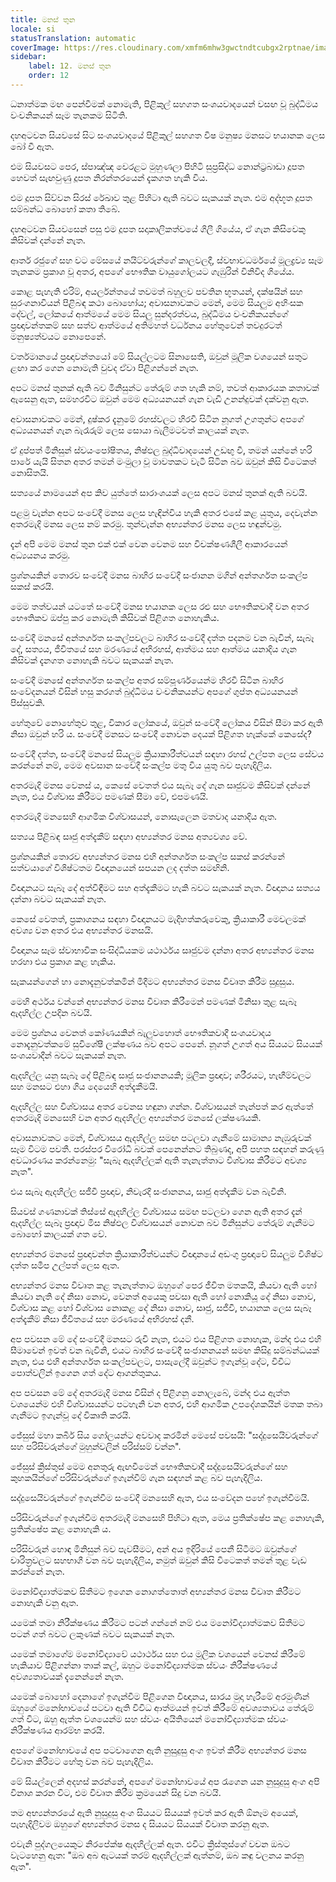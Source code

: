 ```yaml
---
title: මනස් තුන
locale: si
statusTranslation: automatic
coverImage: https://res.cloudinary.com/xmfm6mhw3gwctndtcubgx2rptnae/image/upload/v1741354419/small_cover_la_gran_rebelion_28716e29d2.webp
sidebar:
    label: 12. මනස් තුන
    order: 12
---
```

ධනාත්මක මඟ පෙන්වීමක් නොමැති, පිළිකුල් සහගත සංශයවාදයෙන් වසඟ වූ බුද්ධිමය වංචනිකයන් සෑම තැනකම සිටිති.

දහඅටවන සියවසේ සිට සංශයවාදයේ පිළිකුල් සහගත විෂ මනුෂ්‍ය මනසට භයානක ලෙස බෝ වී ඇත.

එම සියවසට පෙර, ස්පාඤ්ඤ වෙරළට මුහුණලා පිහිටි සුප්‍රසිද්ධ නොන්ට්‍රබාඩා දූපත හෙවත් සැඟවුණු දූපත නිරන්තරයෙන් දැකගත හැකි විය.

එම දූපත සිව්වන සිරස් රේඛාව තුළ පිහිටා ඇති බවට සැකයක් නැත. එම අද්භූත දූපත සම්බන්ධ බොහෝ කතා තිබේ.

දහඅටවන සියවසෙන් පසු එම දූපත සදාකාලිකත්වයේ ගිලී ගියේය, ඒ ගැන කිසිවෙකු කිසිවක් දන්නේ නැත.

ආතර් රජුගේ සහ වට මේසයේ නයිට්වරුන්ගේ කාලවලදී, ස්වභාවධර්මයේ මූලද්‍රව්‍ය සෑම තැනකම ප්‍රකාශ වූ අතර, අපගේ භෞතික වායුගෝලයට ගැඹුරින් විනිවිද ගියේය.

කොළ පැහැති එරිම්, අයර්ලන්තයේ තවමත් බහුලව පවතින භූතයන්, දක්ෂයින් සහ සුරංගනාවියන් පිළිබඳ කථා බොහෝය; අවාසනාවකට මෙන්, මෙම සියලුම අහිංසක දේවල්, ලෝකයේ ආත්මයේ මෙම සියලු සුන්දරත්වය, බුද්ධිමය වංචනිකයන්ගේ ප්‍රඥාවන්තකම් සහ සත්ව ආත්මයේ අතිමහත් වර්ධනය හේතුවෙන් තවදුරටත් මනුෂ්‍යත්වයට නොපෙනේ.

වර්තමානයේ ප්‍රඥාවන්තයෝ මේ සියල්ලටම සිනාසෙති, ඔවුන් මූලික වශයෙන් සතුට ළඟා කර ගෙන නොමැති වුවද ඒවා පිළිගන්නේ නැත.

අපට මනස් තුනක් ඇති බව මිනිසුන්ට තේරුම් ගත හැකි නම්, තවත් ආකාරයක කතාවක් ඇසෙනු ඇත, සමහරවිට ඔවුන් මෙම අධ්‍යයනයන් ගැන වැඩි උනන්දුවක් දක්වනු ඇත.

අවාසනාවකට මෙන්, දුෂ්කර දැනුමේ රහස්වලට හිරවී සිටින නූගත් උගතුන්ට අපගේ අධ්‍යයනයන් ගැන බැරෑරුම් ලෙස සොයා බැලීමටවත් කාලයක් නැත.

ඒ දුප්පත් මිනිසුන් ස්වයංපෝෂිතය, නිෂ්ඵල බුද්ධිවාදයෙන් උඩඟු වී, තමන් යන්නේ හරි පාරේ යැයි සිතන අතර තමන් මංමුලා වූ මාවතකට වැටී සිටින බව ඔවුන් කිසි විටෙකත් නොසිතයි.

සත්‍යයේ නාමයෙන් අප කිව යුත්තේ සාරාංශයක් ලෙස අපට මනස් තුනක් ඇති බවයි.

පළමු වැන්න අපට සංවේදී මනස ලෙස හැඳින්විය හැකි අතර එසේ කළ යුතුය, දෙවැන්න අතරමැදි මනස ලෙස නම් කරමු. තුන්වැන්න අභ්‍යන්තර මනස ලෙස හඳුන්වමු.

දැන් අපි මෙම මනස් තුන එක් එක් වෙන වෙනම සහ විචක්ෂණශීලී ආකාරයෙන් අධ්‍යයනය කරමු.

ප්‍රශ්නයකින් තොරව සංවේදී මනස බාහිර සංවේදී සංජානන මගින් අන්තර්ගත සංකල්ප සකස් කරයි.

මෙම තත්වයන් යටතේ සංවේදී මනස භයානක ලෙස රළු සහ භෞතිකවාදී වන අතර භෞතිකව ඔප්පු කර නොමැති කිසිවක් පිළිගත නොහැකිය.

සංවේදී මනසේ අන්තර්ගත සංකල්පවලට බාහිර සංවේදී දත්ත පදනම වන බැවින්, සැබෑ දේ, සත්‍යය, ජීවිතයේ සහ මරණයේ අභිරහස්, ආත්මය සහ ආත්මය යනාදිය ගැන කිසිවක් දැනගත නොහැකි බවට සැකයක් නැත.

සංවේදී මනසේ අන්තර්ගත සංකල්ප අතර සම්පූර්ණයෙන්ම හිරවී සිටින බාහිර සංවේදනයන් විසින් හසු කරගත් බුද්ධිමය වංචනිකයන්ට අපගේ ගුප්ත අධ්‍යයනයන් පිස්සුවකි.

හේතුවේ නොහේතුව තුළ, විකාර ලෝකයේ, ඔවුන් සංවේදී ලෝකය විසින් සීමා කර ඇති නිසා ඔවුන් හරි ය. සංවේදී මනසට සංවේදී නොවන දෙයක් පිළිගත හැක්කේ කෙසේද?

සංවේදී දත්ත, සංවේදී මනසේ සියලුම ක්‍රියාකාරීත්වයන් සඳහා රහස් උල්පත ලෙස සේවය කරන්නේ නම්, මෙම අවසාන සංවේදී සංකල්ප මතු විය යුතු බව පැහැදිලිය.

අතරමැදි මනස වෙනස් ය, කෙසේ වෙතත් එය සැබෑ දේ ගැන සෘජුවම කිසිවක් දන්නේ නැත, එය විශ්වාස කිරීමට පමණක් සීමා වේ, එපමණයි.

අතරමැදි මනසෙහි ආගමික විශ්වාසයන්, නොසැලෙන මතවාද යනාදිය ඇත.

සත්‍යය පිළිබඳ සෘජු අත්දැකීම් සඳහා අභ්‍යන්තර මනස අත්‍යවශ්‍ය වේ.

ප්‍රශ්නයකින් තොරව අභ්‍යන්තර මනස එහි අන්තර්ගත සංකල්ප සකස් කරන්නේ සත්වයාගේ විශිෂ්ටතම විඥානයෙන් සපයන ලද දත්ත සමඟිනි.

විඥානයට සැබෑ දේ අත්විඳීමට සහ අත්දැකීමට හැකි බවට සැකයක් නැත. විඥානය සත්‍යය දන්නා බවට සැකයක් නැත.

කෙසේ වෙතත්, ප්‍රකාශනය සඳහා විඥානයට මැදිහත්කරුවෙකු, ක්‍රියාකාරී මෙවලමක් අවශ්‍ය වන අතර එය අභ්‍යන්තර මනසයි.

විඥානය සෑම ස්වාභාවික සංසිද්ධියකම යථාර්ථය සෘජුවම දන්නා අතර අභ්‍යන්තර මනස හරහා එය ප්‍රකාශ කළ හැකිය.

සැකයන්ගෙන් හා නොදැනුවත්කමින් මිදීමට අභ්‍යන්තර මනස විවෘත කිරීම සුදුසුය.

මෙහි අර්ථය වන්නේ අභ්‍යන්තර මනස විවෘත කිරීමෙන් පමණක් මිනිසා තුළ සැබෑ ඇදහිල්ල උපදින බවයි.

මෙම ප්‍රශ්නය වෙනත් කෝණයකින් බැලුවහොත් භෞතිකවාදී සංශයවාදය නොදැනුවත්කමේ සුවිශේෂී ලක්ෂණය බව අපට පෙනේ. නූගත් උගත් අය සියයට සියයක් සංශයවාදීන් බවට සැකයක් නැත.

ඇදහිල්ල යනු සැබෑ දේ පිළිබඳ සෘජු සංජානනයකි; මූලික ප්‍රඥාව; ශරීරයට, හැඟීම්වලට සහ මනසට එහා ගිය දෙයෙහි අත්දැකීමයි.

ඇදහිල්ල සහ විශ්වාසය අතර වෙනස හඳුනා ගන්න. විශ්වාසයන් තැන්පත් කර ඇත්තේ අතරමැදි මනසෙහි වන අතර ඇදහිල්ල අභ්‍යන්තර මනසේ ලක්ෂණයකි.

අවාසනාවකට මෙන්, විශ්වාසය ඇදහිල්ල සමඟ පටලවා ගැනීමේ සාමාන්‍ය නැඹුරුවක් සෑම විටම පවතී. පරස්පර විරෝධී බවක් පෙනෙන්නට තිබුණද, අපි පහත සඳහන් කරුණු අවධාරණය කරන්නෙමු: "සැබෑ ඇදහිල්ලක් ඇති තැනැත්තාට විශ්වාස කිරීමට අවශ්‍ය නැත".

එය සැබෑ ඇදහිල්ල සජීවී ප්‍රඥාව, නිවැරදි සංජානනය, සෘජු අත්දැකීම වන බැවිනි.

සියවස් ගණනාවක් තිස්සේ ඇදහිල්ල විශ්වාසය සමඟ පටලවා ගෙන ඇති අතර දැන් ඇදහිල්ල සැබෑ ප්‍රඥාව මිස නිෂ්ඵල විශ්වාසයන් නොවන බව මිනිසුන්ට තේරුම් ගැනීමට බොහෝ කාලයක් ගත වේ.

අභ්‍යන්තර මනසේ ප්‍රඥාවන්ත ක්‍රියාකාරීත්වයන්ට විඥානයේ අඩංගු ප්‍රඥාවේ සියලුම විශිෂ්ට දත්ත සමීප උල්පත් ලෙස ඇත.

අභ්‍යන්තර මනස විවෘත කළ තැනැත්තාට ඔහුගේ පෙර ජීවිත මතකයි, කියවා ඇති හෝ කියවා නැති දේ නිසා නොව, වෙනත් අයෙකු පවසා ඇති හෝ නොකියූ දේ නිසා නොව, විශ්වාස කළ හෝ විශ්වාස නොකළ දේ නිසා නොව, සෘජු, සජීවී, භයානක ලෙස සැබෑ අත්දැකීම් නිසා ජීවිතයේ සහ මරණයේ අභිරහස් දනී.

අප පවසන මේ දේ සංවේදී මනසට රුචි නැත, එයට එය පිළිගත නොහැක, මන්ද එය එහි සීමාවෙන් ඉවත් වන බැවිනි, එයට බාහිර සංවේදී සංජානනයන් සමඟ කිසිදු සම්බන්ධයක් නැත, එය එහි අන්තර්ගත සංකල්පවලට, පාසැලේදී ඔවුන්ට ඉගැන්වූ දේට, විවිධ පොත්වලින් ඉගෙන ගත් දේට ආගන්තුකය.

අප පවසන මේ දේ අතරමැදි මනස විසින් ද පිළිගනු නොලැබේ, මන්ද එය ඇත්ත වශයෙන්ම එහි විශ්වාසයන්ට පටහැනි වන අතර, එහි ආගමික උපදේශකයින් මතක තබා ගැනීමට ඉගැන්වූ දේ විකෘති කරයි.

ජේසුස් මහා කබීර් සිය ගෝලයන්ට අවවාද කරමින් මෙසේ පවසයි: "සද්දුසෙයිවරුන්ගේ සහ පරිසිවරුන්ගේ මුහුන්වලින් පරිස්සම් වන්න".

ජේසුස් ක්‍රිස්තුස් මෙම අනතුරු ඇඟවීමෙන් භෞතිකවාදී සද්දුසෙයිවරුන්ගේ සහ කුහකයින්ගේ පරිසිවරුන්ගේ ඉගැන්වීම් ගැන සඳහන් කළ බව පැහැදිලිය.

සද්දුසෙයිවරුන්ගේ ඉගැන්වීම සංවේදී මනසෙහි ඇත, එය සංවේදන පහේ ඉගැන්වීමයි.

පරිසිවරුන්ගේ ඉගැන්වීම අතරමැදි මනසෙහි පිහිටා ඇත, මෙය ප්‍රතික්ෂේප කළ නොහැකි, ප්‍රතික්ෂේප කළ නොහැකි ය.

පරිසිවරුන් හොඳ මිනිසුන් බව පැවසීමට, අන් අය ඉදිරියේ පෙනී සිටීමට ඔවුන්ගේ චාරිත්‍රවලට සහභාගී වන බව පැහැදිලිය, නමුත් ඔවුන් කිසි විටෙකත් තමන් තුළ වැඩ කරන්නේ නැත.

මනෝවිද්‍යාත්මකව සිතීමට ඉගෙන නොගත්තොත් අභ්‍යන්තර මනස විවෘත කිරීමට නොහැකි වනු ඇත.

යමෙක් තමා නිරීක්ෂණය කිරීමට පටන් ගන්නේ නම් එය මනෝවිද්‍යාත්මකව සිතීමට පටන් ගත් බවට ලකුණක් බවට සැකයක් නැත.

යමෙක් තමාගේම මනෝවිද්‍යාවේ යථාර්ථය සහ එය මූලික වශයෙන් වෙනස් කිරීමේ හැකියාව පිළිගන්නා තාක් කල්, ඔහුට මනෝවිද්‍යාත්මක ස්වයං නිරීක්ෂණයේ අවශ්‍යතාවයක් දැනෙන්නේ නැත.

යමෙක් බොහෝ දෙනාගේ ඉගැන්වීම පිළිගෙන විඥානය, සාරය මුදා හැරීමේ අරමුණින් ඔහුගේ මනෝභාවයේ පටවා ඇති විවිධ ආත්මයන් ඉවත් කිරීමේ අවශ්‍යතාවය තේරුම් ගත් විට, ඔහු ඇත්ත වශයෙන්ම සහ ස්වයං අයිතියෙන් මනෝවිද්‍යාත්මක ස්වයං නිරීක්ෂණය ආරම්භ කරයි.

අපගේ මනෝභාවයේ අප පටවාගෙන ඇති නුසුදුසු අංග ඉවත් කිරීම අභ්‍යන්තර මනස විවෘත කිරීමට හේතු වන බව පැහැදිලිය.

මේ සියල්ලෙන් අදහස් කරන්නේ, අපගේ මනෝභාවයේ අප රැගෙන යන නුසුදුසු අංග අපි විනාශ කරන විට, එම විවෘත කිරීම ක්‍රමයෙන් සිදු වන බවයි.

තම අභ්‍යන්තරයේ ඇති නුසුදුසු අංග සියයට සියයක් ඉවත් කර ඇති ඕනෑම අයෙක්, පැහැදිලිවම ඔහුගේ අභ්‍යන්තර මනස ද සියයට සියයක් විවෘත කරනු ඇත.

එවැනි පුද්ගලයෙකුට නිරපේක්ෂ ඇදහිල්ලක් ඇත. එවිට ක්‍රිස්තුස්ගේ වචන ඔබට වැටහෙනු ඇත: "ඔබ අබ ඇටයක් තරම් ඇදහිල්ලක් ඇත්නම්, ඔබ කඳු චලනය කරනු ඇත".

